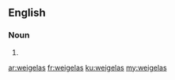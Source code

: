 ==English==

===Noun===
{{head|en|noun plural form}}

# {{plural of|weigela|lang=en}}

[[ar:weigelas]]
[[fr:weigelas]]
[[ku:weigelas]]
[[my:weigelas]]